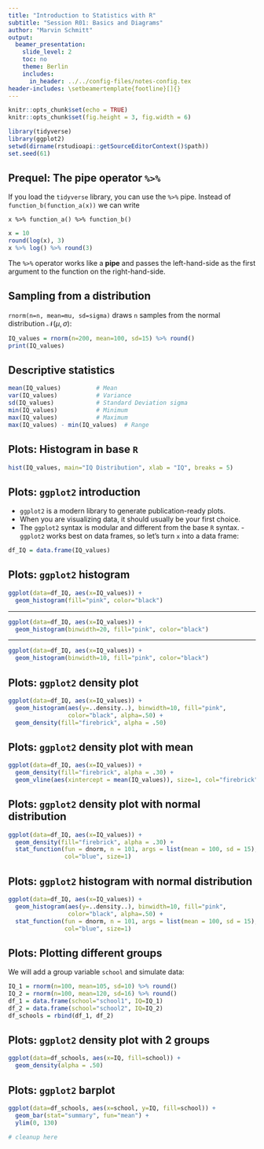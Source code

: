 ```yaml
---
title: "Introduction to Statistics with R"
subtitle: "Session R01: Basics and Diagrams"
author: "Marvin Schmitt"
output:
  beamer_presentation:
    slide_level: 2
    toc: no
    theme: Berlin
    includes:
      in_header: ../../config-files/notes-config.tex
header-includes: \setbeamertemplate{footline}[]{}
---
```





```r
knitr::opts_chunk$set(echo = TRUE)
knitr::opts_chunk$set(fig.height = 3, fig.width = 6)

library(tidyverse)
library(ggplot2)
setwd(dirname(rstudioapi::getSourceEditorContext()$path))
set.seed(61)
```

## Prequel: The pipe operator `%>%`
If you load the `tidyverse` library, you can use the `%>%` pipe. Instead of `function_b(function_a(x))` we can write 

`x %>% function_a() %>% function_b()`
```r
x = 10
round(log(x), 3)
x %>% log() %>% round(3)
```

The ` %>% ` operator works like a **pipe** and passes the left-hand-side as the first argument to the function on the right-hand-side.

## Sampling from a distribution
`rnorm(n=n, mean=mu, sd=sigma)` draws `n` samples from the normal distribution $\mathcal{N}(\mu, \sigma)$:
```r
IQ_values = rnorm(n=200, mean=100, sd=15) %>% round()
print(IQ_values)
```

## Descriptive statistics
```r
mean(IQ_values)          # Mean
var(IQ_values)           # Variance
sd(IQ_values)            # Standard Deviation sigma
min(IQ_values)           # Minimum
max(IQ_values)           # Maximum
max(IQ_values) - min(IQ_values)  # Range
```

## Plots: Histogram in base `R`
```r
hist(IQ_values, main="IQ Distribution", xlab = "IQ", breaks = 5)
```

## Plots: `ggplot2` introduction

- `ggplot2` is a modern library to generate publication-ready plots. 
- When you are visualizing data, it should usually be your first choice. 
- The `ggplot2` syntax is modular and different from the base `R` syntax. 
-`ggplot2` works best on data frames, so let's turn `x` into a data frame:

```r
df_IQ = data.frame(IQ_values)
```

## Plots: `ggplot2` histogram

```r
ggplot(data=df_IQ, aes(x=IQ_values)) +
  geom_histogram(fill="pink", color="black")
```

*** 


```r
ggplot(data=df_IQ, aes(x=IQ_values)) +
  geom_histogram(binwidth=20, fill="pink", color="black")
```

***

```r
ggplot(data=df_IQ, aes(x=IQ_values)) +
  geom_histogram(binwidth=10, fill="pink", color="black")
```



## Plots: `ggplot2` density plot

```r
ggplot(data=df_IQ, aes(x=IQ_values)) +
  geom_histogram(aes(y=..density..), binwidth=10, fill="pink", 
                 color="black", alpha=.50) +
  geom_density(fill="firebrick", alpha = .50)
```


## Plots: `ggplot2` density plot with mean

```r
ggplot(data=df_IQ, aes(x=IQ_values)) +
  geom_density(fill="firebrick", alpha = .30) +
  geom_vline(aes(xintercept = mean(IQ_values)), size=1, col="firebrick")
```


## Plots: `ggplot2` density plot with normal distribution

```r
ggplot(data=df_IQ, aes(x=IQ_values)) +
  geom_density(fill="firebrick", alpha = .30) +  
  stat_function(fun = dnorm, n = 101, args = list(mean = 100, sd = 15), 
                col="blue", size=1)
```

## Plots: `ggplot2` histogram with normal distribution

```r
ggplot(data=df_IQ, aes(x=IQ_values)) +
  geom_histogram(aes(y=..density..), binwidth=10, fill="pink", 
                 color="black", alpha=.50) +  
  stat_function(fun = dnorm, n = 101, args = list(mean = 100, sd = 15), 
                col="blue", size=1)
```

## Plots: Plotting different groups
We will add a group variable `school` and simulate data:

```r
IQ_1 = rnorm(n=100, mean=105, sd=10) %>% round()
IQ_2 = rnorm(n=100, mean=120, sd=16) %>% round()
df_1 = data.frame(school="school1", IQ=IQ_1)
df_2 = data.frame(school="school2", IQ=IQ_2)
df_schools = rbind(df_1, df_2)
```

## Plots: `ggplot2` density plot with 2 groups
```r
ggplot(data=df_schools, aes(x=IQ, fill=school)) +
  geom_density(alpha = .50)
```

## Plots: `ggplot2` barplot

```r
ggplot(data=df_schools, aes(x=school, y=IQ, fill=school)) +
  geom_bar(stat="summary", fun="mean") +
  ylim(0, 130)
```

```r
# cleanup here
```
